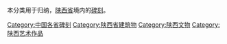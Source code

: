 本分类用于归纳，[[陕西省|陕西省]]境内的[[碑刻|碑刻]]。

[[Category:中国各省碑刻|Category:中国各省碑刻]]
[[Category:陕西省建筑物|Category:陕西省建筑物]]
[[Category:陕西文物|Category:陕西文物]]
[[Category:陕西艺术作品|Category:陕西艺术作品]]